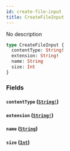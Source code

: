 ```yaml
---
id: create-file-input
title: CreateFileInput
---
```


No description

```graphql
type CreateFileInput {
  contentType: String!
  extension: String!
  name: String
  size: Int
}
```

### Fields

#### `contentType` ([`String!`](/graphql/scalars/string))

#### `extension` ([`String!`](/graphql/scalars/string))

#### `name` ([`String`](/graphql/scalars/string))

#### `size` ([`Int`](/graphql/scalars/int))

